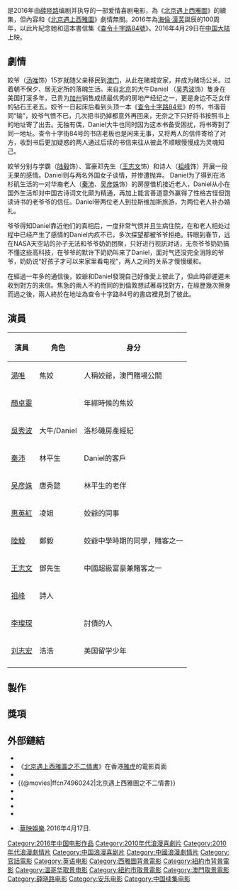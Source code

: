 {{expand|time=2017-04-10T07:38:26+00:00}}
{{unreferenced|time=2017-04-10T07:38:26+00:00}}
{{noteTA
|G1=Movie
|G2=Show
}}
{{Infobox Film
| name = 北京遇上西雅图之不二情书
| original_name = ''{{lang|en|Book of Love}}''
| image = <!-- 檔案不存在 Book of Love (2016 film) poster.jpeg ，可從英文維基百科取得 -->
| caption            = 电影海报
| director           = [[薛晓路|薛晓路]]
| producer_2         =
| writer             = 薛晓路
| producer           = [[江志强|江志强]]
| based_on           = 
| starring           = [[汤唯|汤唯]]、[[吴秀波|吴秀波]]
| production_company = 安乐(北京)电影发行有限公司<br>北京数字印象文化传播有限公司<br>北京和禾和文化传媒有限责任公司
| distributor        = 安乐(北京)电影发行有限公司<br>中影数字电影发展(北京)有限公司<br>SMG尚世影业
| released           = {{flagicon|CHN}}2016年4月29日<br>{{flagicon|USA}}2016年4月29日<br>{{flagicon|HKG}}2016年5月5日<br>{{flagicon|TWN}}2016年5月13日
| sec-title          = 
| runtime            = 129分鐘
| country            = {{中國大陸電影產地}}
| language           = [[漢語|漢語]]<br>[[英语|英语]]
| budget             = 
| gross              = 7.86亿人民币（中国大陆）
|preceded_by         = [[北京遇上西雅圖|北京遇上西雅圖]]
| imdb_id            = tt2169322
| cn_name            = 北京遇上西雅圖之不二情書
| tw_name            = 北京遇上西雅圖之不二情書
| hk_name            = 北京遇上西雅圖之不二情書
}}
{{engname|《北京遇上西雅图之不二情书》|''Book of Love''  /  ''Finding Mr. Right 2''}}是2016年由[[薛晓路|薛晓路]]编剧并执导的一部爱情喜剧电影，為《[[北京遇上西雅圖|北京遇上西雅圖]]》的續集，但內容和《[[北京遇上西雅圖|北京遇上西雅圖]]》劇情無關。2016年為[[海倫·漢芙|海倫·漢芙]]誕辰的100周年，以此片紀念她和這本書信集《[[查令十字路84號|查令十字路84號]]》。2016年4月29日在[[中国大陆|中国大陆]]上映。

==劇情==
姣爷（[[汤唯|汤唯]]饰）15岁就随父亲移民到[[澳门|澳门]]，从此在赌城安家，并成为赌场公关。过着朝不保夕、居无定所的落魄生活。来自[[北京|北京]]的大牛Daniel （[[吴秀波|吴秀波]]饰）隻身在美国打滚多年，已贵为[[加州|加州]]销售成绩最优秀的房地产经纪之一，更是身边不乏女伴的钻石王老五。姣爷一日起床后看到头顶一本《[[查令十字路84号|查令十字路84号]]》的书，书谐音同“输”，姣爷气愤不已，几次把书扔掉都意外再回来，无奈之下只好将书按照书上的地址寄了出去。无独有偶，Daniel大牛也同时因为这本书备受困扰，将书寄到了同一地址。查令十字街84号的书店老板也是闲来无事，又将两人的信件寄给了对方，收到书后更加疑惑的两人通过后续的书信来往从彼此不顺眼慢慢成为灵魂知己。

姣爷分别与学霸（[[陆毅|陆毅]]饰）、富豪邓先生（[[王志文|王志文]]饰）和诗人（[[祖峰|祖峰]]饰）开展一段无果的感情。Daniel则与两名外国女子谈情，并惨遭抛弃。
Daniel为了得到在洛杉矶生活的一对华裔老人（[[秦沛|秦沛]]、[[吴彦姝|吴彦姝]]饰）的房屋借机接近老人，Daniel从小在国外生活却对中国古诗词文化颇为精通，再加上能言善道意外赢得了性格古怪但饱读诗书的老爷爷的信任。Daniel带两位老人到拉斯维加斯旅游，为两位老人补办婚礼。

爷爷得知Daniel靠近他们的真相后，一度非常气愤并且生病住院，在和老人相处过程中已经产生了感情的Daniel内疚不已，多次探望都被爷爷拒绝。转眼到春节，远在NASA天空站的孙子无法和爷爷奶奶团聚，只好进行视訊对话，无奈爷爷奶奶搞不懂这些高科技，在爷爷的默许下奶奶叫来了Daniel，面对气还没完全消除的爷爷，奶奶说“好孩子才可以来家里看电视”，两人之间的关系才慢慢缓和。

在經過一年多的通信後，姣爺和Daniel發現自己好像愛上彼此了，但此時卻遲遲未收到對方的來信。焦急的兩人不約而同的到倫敦想試著尋找對方，在經歷幾次擦身而過之後，兩人終於在地址為查令十字路84号的書店裡見到了彼此。

==演員==
{|class="wikitable"
|- style="background-color:silver;"
! 演員 || 角色 || 身分
|-
|[[湯唯|湯唯]]|| 焦姣 ||人稱姣爺，澳門賭場公關
|-
|[[顏卓靈|顏卓靈]]||  || 年經時候的焦姣
|-
|[[吳秀波|吳秀波]]|| 大牛/Daniel || 洛杉磯房產經紀
|-
|[[秦沛|秦沛]]|| 林平生 || Daniel的客戶
|-
|[[吴彦姝|吴彦姝]]|| 唐秀懿 || 林平生的老伴
|-
|[[惠英紅|惠英紅]]|| 凌姐 || 姣爺的同事
|-
|[[陸毅|陸毅]]|| 鄭毅 || 姣爺中學時期的同學，賭客之一
|-
|[[王志文|王志文]]|| 鄧先生 || 中國超級富豪兼賭客之一
|-
|[[祖峰|祖峰]]|| 詩人 || 
|-
|[[李璨琛|李璨琛]]||  || 討債的人
|-
|[[刘志宏|刘志宏]]|| 浩浩 || 美国留学少年
|-
|}

==製作==

==獎項==

==外部鏈結==
*{{IMDb title|4960242|北京遇上西雅圖之不二情書}}
*《[https://movie.yahoo-leisure.hk/movie/details/30399-%E5%8C%97%E4%BA%AC%E9%81%87%E4%B8%8A%E8%A5%BF%E9%9B%85%E5%9C%96%E4%B9%8B%E4%B8%8D%E4%BA%8C%E6%83%85%E6%9B%B8 北京遇上西雅圖之不二情書]{{Wayback|url=https://movie.yahoo-leisure.hk/movie/details/30399-%E5%8C%97%E4%BA%AC%E9%81%87%E4%B8%8A%E8%A5%BF%E9%9B%85%E5%9C%96%E4%B9%8B%E4%B8%8D%E4%BA%8C%E6%83%85%E6%9B%B8 |date=20160812055649 }}》在香港[[雅虎|雅虎]]的電影頁面{{zh-hk}}
*{{Yahoomovie id|6218|北京遇上西雅圖之不二情書}}
*{{@movies|ffcn74960242|北京遇上西雅圖之不二情書}}
*{{Mtime|220890|北京遇上西雅圖之不二情書}}
*{{Douban|title=北京遇上西雅圖之不二情書}}
*{{Sinaweibo|2754172363|《北京遇上西雅图之不二情書》}}{{zh-cn}}
*{{facebook|FMR2.TW|北京遇上西雅圖之不二情書(台灣)}}
*{{youtube|fuMbnYe8qYc|【北京遇上西雅圖之不二情書】正式預告}}.[[華映娛樂|華映娛樂]].2016年4月17日.{{zh}}

{{薛晓路}}
{{電影台灣首播
|電視台={{flagicon|Singapore}} 新加坡 [[新传媒U频道|新传媒U频道]]
|播放檔次=新春特备 晚上 11点30分 首播
|節目名稱= 北京遇上西雅图之不二情书
|日期=2020.01.24
}}
{{DEFAULTSORT:Book of Love}}
[[Category:2016年中国电影作品|Category:2016年中国电影作品]]
[[Category:2010年代浪漫喜劇片|Category:2010年代浪漫喜劇片]]
[[Category:2010年代浪漫劇情片|Category:2010年代浪漫劇情片]]
[[Category:中国浪漫喜剧片|Category:中国浪漫喜剧片]]
[[Category:中國浪漫劇情片|Category:中國浪漫劇情片]]
[[Category:官話電影|Category:官話電影]]
[[Category:英语电影|Category:英语电影]]
[[Category:西雅圖背景電影|Category:西雅圖背景電影]]
[[Category:紐約市背景電影|Category:紐約市背景電影]]
[[Category:温哥华取景电影|Category:温哥华取景电影]]
[[Category:紐約市取景電影|Category:紐約市取景電影]]
[[Category:澳門取景電影|Category:澳門取景電影]]
[[Category:薛晓路电影|Category:薛晓路电影]]
[[Category:安乐电影|Category:安乐电影]]
[[Category:中国续集电影|Category:中国续集电影]]